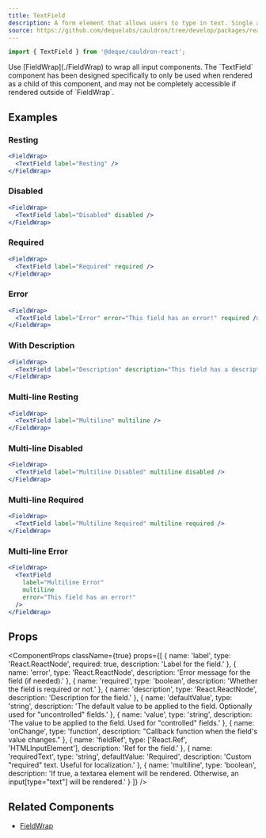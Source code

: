 ```yaml
---
title: TextField
description: A form element that allows users to type in text. Single and multi-line options.
source: https://github.com/dequelabs/cauldron/tree/develop/packages/react/src/components/TextField/index.tsx
---
```



```js
import { TextField } from '@deque/cauldron-react';
```

<Note>
  Use [FieldWrap](./FieldWrap) to wrap all input components. The `TextField`
  component has been designed specifically to only be used when rendered as a
  child of this component, and may not be completely accessible if rendered
  outside of `FieldWrap`.
</Note>

## Examples

### Resting

```jsx example
<FieldWrap>
  <TextField label="Resting" />
</FieldWrap>
```

### Disabled

```jsx example
<FieldWrap>
  <TextField label="Disabled" disabled />
</FieldWrap>
```

### Required

```jsx example
<FieldWrap>
  <TextField label="Required" required />
</FieldWrap>
```

### Error

```jsx example
<FieldWrap>
  <TextField label="Error" error="This field has an error!" required />
</FieldWrap>
```

### With Description

```jsx example
<FieldWrap>
  <TextField label="Description" description="This field has a description" />
</FieldWrap>
```

### Multi-line Resting

```jsx example
<FieldWrap>
  <TextField label="Multiline" multiline />
</FieldWrap>
```

### Multi-line Disabled

```jsx example
<FieldWrap>
  <TextField label="Multiline Disabled" multiline disabled />
</FieldWrap>
```

### Multi-line Required

```jsx example
<FieldWrap>
  <TextField label="Multiline Required" multiline required />
</FieldWrap>
```

### Multi-line Error

```jsx example
<FieldWrap>
  <TextField
    label="Multiline Error"
    multiline
    error="This field has an error!"
  />
</FieldWrap>
```

## Props

<ComponentProps
  className={true}
  props={[
    {
      name: 'label',
      type: 'React.ReactNode',
      required: true,
      description: 'Label for the field.'
    },
    {
      name: 'error',
      type: 'React.ReactNode',
      description: 'Error message for the field (if needed).'
    },
    {
      name: 'required',
      type: 'boolean',
      description: 'Whether the field is required or not.'
    },
    {
      name: 'description',
      type: 'React.ReactNode',
      description: 'Description for the field.'
    },
    {
      name: 'defaultValue',
      type: 'string',
      description:
        'The default value to be applied to the field. Optionally used for "uncontrolled" fields.'
    },
    {
      name: 'value',
      type: 'string',
      description:
        'The value to be applied to the field. Used for "controlled" fields.'
    },
    {
      name: 'onChange',
      type: 'function',
      description: "Callback function when the field's value changes."
    },
    {
      name: 'fieldRef',
      type: ['React.Ref<HTMLInputElement>', 'HTMLInputElement'],
      description: 'Ref for the field.'
    },
    {
      name: 'requiredText',
      type: 'string',
      defaultValue: 'Required',
      description: 'Custom "required" text. Useful for localization.'
    },
    {
      name: 'multiline',
      type: 'boolean',
      description:
        'If true, a textarea element will be rendered. Otherwise, an input[type="text"] will be rendered.'
    }
  ]}
/>

## Related Components

- [FieldWrap](./FieldWrap)
